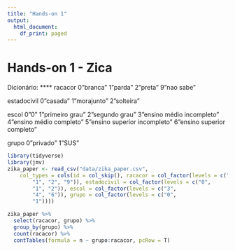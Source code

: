 ```yaml
---
title: "Hands-on 1"
output:
  html_document:
    df_print: paged
---
```


# Hands-on 1 - Zica

Dicionário: \*\*\*\* racacor 0"branca" 1"parda" 2"preta" 9"nao sabe"

estadocivil 0"casada" 1"morajunto" 2"solteira"

escol 0"0" 1"primeiro grau" 2"segundo grau" 3"ensino médio incompleto" 4"ensino médio completo" 5"ensino superior incompleto" 6"ensino superior completo"

grupo 0"privado" 1"SUS"

```r
library(tidyverse)
library(jmv)
zika_paper <- read_csv("data/zika_paper.csv", 
    col_types = cols(id = col_skip(), racacor = col_factor(levels = c("0", 
        "1", "2", "9")), estadocivil = col_factor(levels = c("0", 
        "1", "2")), escol = col_factor(levels = c("3", 
        "4", "6")), grupo = col_factor(levels = c("0", 
        "1"))))
```

```r
zika_paper %>%
  select(racacor, grupo) %>%
  group_by(grupo) %>%
  count(racacor) %>%
  contTables(formula = n ~ grupo:racacor, pcRow = T)
  
```
